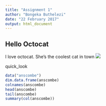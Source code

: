 ```yaml
---
title: "Assignment 1"
author: "Bongeka Buthelezi"
date: "22 February 2017"
output: html_document
---
```


## Hello Octocat
I love octocat. She's the coolest cat in town
![](https://dl.dropboxusercontent.com/u/11805474/painblogr/biostats/assignments/octocat.png)

quick_look
```r
data("anscombe")
dim.data.frame(anscombe)
colnames(anscombe)
head(anscombe)
tail(anscombe)
summary(col(anscombe))
```

